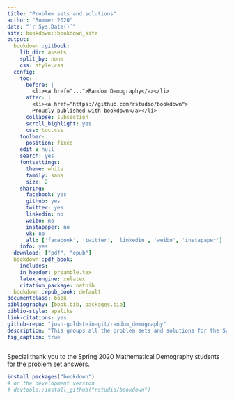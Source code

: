 ```yaml
--- 
title: "Problem sets and solutions"
author: "Summer 2020"
date: "`r Sys.Date()`"
site: bookdown::bookdown_site
output:
  bookdown::gitbook:
    lib_dir: assets
    split_by: none
    css: style.css
  config:
    toc:
      before: |
        <li><a href="...">Random Demography</a></li>
      after: |
        <li><a href="https://github.com/rstudio/bookdown">
        Proudly published with bookdown</a></li>
      collapse: subsection
      scroll_highlight: yes
      css: toc.css
    toolbar:
      position: fixed
    edit : null
    search: yes
    fontsettings:
      theme: white
      family: sans
      size: 2
    sharing:
      facebook: yes
      github: yes
      twitter: yes
      linkedin: no
      weibo: no
      instapaper: no
      vk: no
      all: ['facebook', 'twitter', 'linkedin', 'weibo', 'instapaper']
    info: yes
  download: ["pdf", "epub"]
  bookdown::pdf_book:
    includes:
    in_header: preamble.tex
    latex_engine: xelatex
    citation_package: natbib
  bookdown::epub_book: default
documentclass: book
bibliography: [book.bib, packages.bib]
biblio-style: apalike
link-citations: yes
github-repo: "josh-goldstein-git/random_demography"
description: "This groups all the problem sets and solutions for the Spring 2020 Mathematical Demography class"
fig_caption: true
---
```


Special thank you to the Spring 2020 Mathematical Demography students for the problem set answers. 


```r
install.packages("bookdown")
# or the development version
# devtools::install_github("rstudio/bookdown")
```

